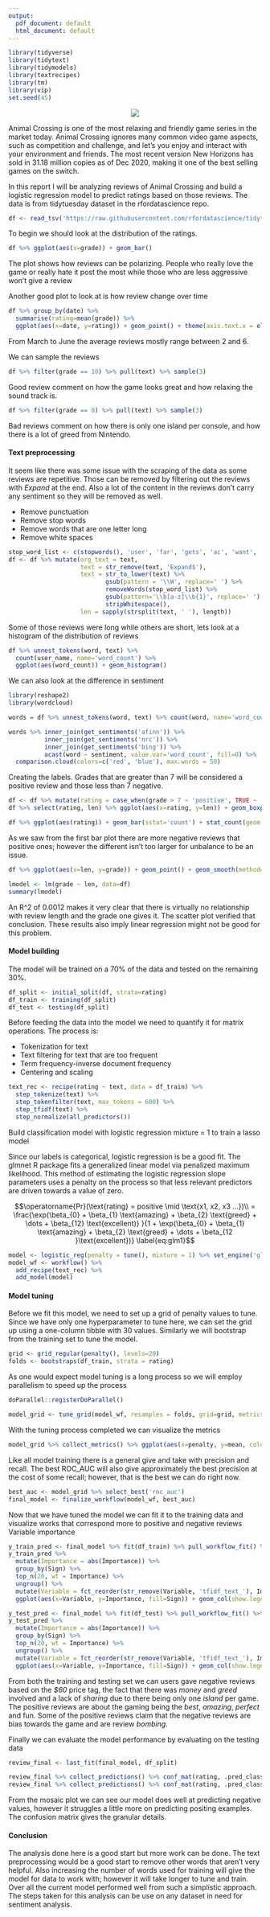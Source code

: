 ```yaml
---
output:
  pdf_document: default
  html_document: default
---
```

```r
library(tidyverse)
library(tidytext)
library(tidymodels)
library(textrecipes)
library(tm)
library(vip)
set.seed(45)
```
<center>

![](/home/kenan/Documents/learning/masters/CUNY-SPS-Masters-DS/DATA_607/projects/project_4/Animal_Crossing_New_Horizons.png)

</center>

Animal Crossing is one of the most relaxing and friendly game series in the market today. Animal Crossing ignores many common video game aspects, such as competition and challenge, and let's you enjoy and interact with your environment and friends. The most recent version New Horizons has sold in 31.18 million copies as of Dec 2020, making it one of the best selling games on the switch. 



In this report I will be analyzing reviews of Animal Crossing and build a logistic regression model to predict ratings based on those reviews. The data is from tidytuesday dataset in the rfordatascience repo.

```r
df <- read_tsv('https://raw.githubusercontent.com/rfordatascience/tidytuesday/master/data/2020/2020-05-05/user_reviews.tsv')
```

To begin we should look at the distribution of the ratings.

```r
df %>% ggplot(aes(x=grade)) + geom_bar()
```

The plot shows how reviews can be polarizing. People who really love the game or really hate it post the most while those who are less aggressive won't give a review


Another good plot to look at is how review change over time
```r
df %>% group_by(date) %>% 
  summarise(rating=mean(grade)) %>% 
  ggplot(aes(x=date, y=rating)) + geom_point() + theme(axis.text.x = element_text(angle = 60, hjust = 1))
```

From March to June the average reviews mostly range between 2 and 6.

We can sample the reviews
```r
df %>% filter(grade == 10) %>% pull(text) %>% sample(3)
```

Good review comment on how the game looks great and how relaxing the sound track is.

```r
df %>% filter(grade == 0) %>% pull(text) %>% sample(3)
```

Bad reviews comment on how there is only one island per console, and how there is a lot of greed from Nintendo.

#### Text preprocessing

It seem like there was some issue with the scraping of the data as some reviews are repetitive. Those can be removed by filtering out the reviews with *Expand* at the end. Also a lot of the content in the reviews don't carry any sentiment so they will be removed as well.

 * Remove punctuation
 * Remove stop words
 * Remove words that are one letter long
 * Remove white spaces
 
```r
stop_word_list <- c(stopwords(), 'user', 'far', 'gets', 'ac', 'want', 'day', 'things', 'que', 'always', 'since', 'reviews', 'yet', 'side', 'wasn', 'run', 'said', 'de', 'los')
df <- df %>% mutate(org_text = text,
                    text = str_remove(text, 'Expand$'),
                    text = str_to_lower(text) %>% 
                           gsub(pattern = '\\W', replace=' ') %>%
                           removeWords(stop_word_list) %>% 
                           gsub(pattern='\\b[a-z]\\b{1}', replace=' ') %>%
                           stripWhitespace(),
                    len = sapply(strsplit(text, ' '), length))
```

Some of those reviews were long while others are short, lets look at a histogram of the distribution of reviews

```r
df %>% unnest_tokens(word, text) %>% 
  count(user_name, name='word_count') %>% 
  ggplot(aes(word_count)) + geom_histogram()
```

We can also look at the difference in sentiment

```r
library(reshape2)
library(wordcloud)

words = df %>% unnest_tokens(word, text) %>% count(word, name='word_count')

words %>% inner_join(get_sentiments('afinn')) %>%
          inner_join(get_sentiments('nrc')) %>%
          inner_join(get_sentiments('bing')) %>%
          acast(word ~ sentiment, value.var='word_count', fill=0) %>% 
  comparison.cloud(colors=c('red', 'blue'), max.words = 50)
```

Creating the labels. Grades that are greater than 7 will be considered a positive review and those less than 7 negative.
```r
df <- df %>% mutate(rating = case_when(grade > 7 ~ 'positive', TRUE ~ 'negative'))
df %>% select(rating, len) %>% ggplot(aes(x=rating, y=len)) + geom_boxplot()
```

```r
df %>% ggplot(aes(rating)) + geom_bar(sstat='count') + stat_count(geom = "text", colour = "white", size = 3.5, aes(label = ..count..), position=position_stack(vjust=0.5))
```

As we saw from the first bar plot there are more negative reviews that positive ones; however the different isn't too larger for unbalance to be an issue.

```r
df %>% ggplot(aes(x=len, y=grade)) + geom_point() + geom_smooth(method='lm')

lmodel <- lm(grade ~ len, data=df)
summary(lmodel)
```

An R^2 of 0.0012 makes it very clear that there is virtually no relationship with review length and the grade one gives it. The scatter plot verified that conclusion. These results also imply linear regression might not be good for this problem.

#### Model building

The model will be trained on a 70% of the data and tested on the remaining 30%.

```r
df_split <- initial_split(df, strata=rating)
df_train <- training(df_split)
df_test <- testing(df_split)
```

Before feeding the data into the model we need to quantify it for matrix operations. The process is:

  * Tokenization for text
  * Text filtering for text that are too frequent
  * Term frequency-inverse document frequency
  * Centering and scaling

```r
text_rec <- recipe(rating ~ text, data = df_train) %>%
  step_tokenize(text) %>%
  step_tokenfilter(text, max_tokens = 600) %>%
  step_tfidf(text) %>%
  step_normalize(all_predictors())
```

Build classification model with logistic regression
mixture = 1 to train a lasso model

Since our labels is categorical, logistic regression is be a good fit. The glmnet R package fits a generalized linear model via penalized maximum likelihood. This method of estimating the logistic regression slope parameters uses a penalty on the process so that less relevant predictors are driven towards a value of zero.

$$\operatorname{Pr}(\text{rating} = positive \mid \text{x1, x2, x3 ...})\\
 = \frac{\exp(\beta_{0} + \beta_{1} \text{amazing} + \beta_{2} \text{greed} + \dots +
    \beta_{12} \text{excellent)} }{1 + \exp(\beta_{0} + \beta_{1} \text{amazing} + \beta_{2} \text{greed} + \dots + \beta_{12 }\text{excellent})} \label{eq:glm1}$$

```r
model <- logistic_reg(penalty = tune(), mixture = 1) %>% set_engine('glmnet')
model_wf <- workflow() %>%
  add_recipe(text_rec) %>% 
  add_model(model)
```

#### Model tuning

Before we fit this model, we need to set up a grid of penalty values to tune. Since we have only one hyperparameter to tune here, we can set the grid up using a one-column tibble with 30 values. Similarly we will bootstrap from the training set to tune the model.

```r
grid <- grid_regular(penalty(), levels=20)
folds <- bootstraps(df_train, strata = rating)
```

As one would expect model tuning is a long process so we will employ parallelism to speed up the process
```r
doParallel::registerDoParallel()

model_grid <- tune_grid(model_wf, resamples = folds, grid=grid, metrics=metric_set(roc_auc, precision, recall))
```

With the tuning process completed we can visualize the metrics
```r
model_grid %>% collect_metrics() %>% ggplot(aes(x=penalty, y=mean, color=.metric)) + geom_line() + facet_wrap(~.metric) + scale_x_log10()
```

Like all model training there is a general give and take with precision and recall. The best ROC_AUC will also give approximately the best precision at the cost of some recall; however, that is the best we can do right now.
```r
best_auc <- model_grid %>% select_best('roc_auc')
final_model <- finalize_workflow(model_wf, best_auc)
```

Now that we have tuned the model we can fit it to the training data and visualize works that correspond more to positive and negative reviews
Variable importance
```r
y_train_pred <- final_model %>% fit(df_train) %>% pull_workflow_fit() %>% vi(lambda = best_auc$penalty) 
y_train_pred %>% 
  mutate(Importance = abs(Importance)) %>% 
  group_by(Sign) %>% 
  top_n(20, wt = Importance) %>% 
  ungroup() %>% 
  mutate(Variable = fct_reorder(str_remove(Variable, 'tfidf_text_'), Importance)) %>% 
  ggplot(aes(x=Variable, y=Importance, fill=Sign)) + geom_col(show.legend=F) + coord_flip() + facet_wrap(~Sign, scales='free_y') + labs(title='Training set sentiment')
```

```r
y_test_pred <- final_model %>% fit(df_test) %>% pull_workflow_fit() %>% vi(lambda = best_auc$penalty) 
y_test_pred %>% 
  mutate(Importance = abs(Importance)) %>% 
  group_by(Sign) %>% 
  top_n(20, wt = Importance) %>% 
  ungroup() %>% 
  mutate(Variable = fct_reorder(str_remove(Variable, 'tfidf_text_'), Importance)) %>% 
  ggplot(aes(x=Variable, y=Importance, fill=Sign)) + geom_col(show.legend=F) + coord_flip() + facet_wrap(~Sign, scales='free_y') + labs(title='Testing set sentiment')
```

From both the training and testing set we can users gave negative reviews based on the *$60* price tag, the fact that there was *money* and *greed* involved and a lack of *sharing* due to there being only one *island* per game. The positive reviews are about the gaming being the *best*, *amazing*, *perfect* and fun. Some of the positive reviews claim that the negative reviews are bias towards the game and are review *bombing*.

Finally we can evaluate the model performance by evaluating on the testing data
```r
review_final <- last_fit(final_model, df_split) 

review_final %>% collect_predictions() %>% conf_mat(rating, .pred_class) %>% autoplot(type='mosaic')
review_final %>% collect_predictions() %>% conf_mat(rating, .pred_class)
```

From the mosaic plot we can see our model does well at predicting negative values, however it struggles a little more on predicting positing examples. The confusion matrix gives the granular details.

#### Conclusion

The analysis done here is a good start but more work can be done. The text preprocessing would be a good start to remove other words that aren't very helpful. Also increasing the number of words used for training will give the model for data to work with; however it will take longer to tune and train. Over all the current model performed well from such a simplistic approach. The steps taken for this analysis can be use on any dataset in need for sentiment analysis.